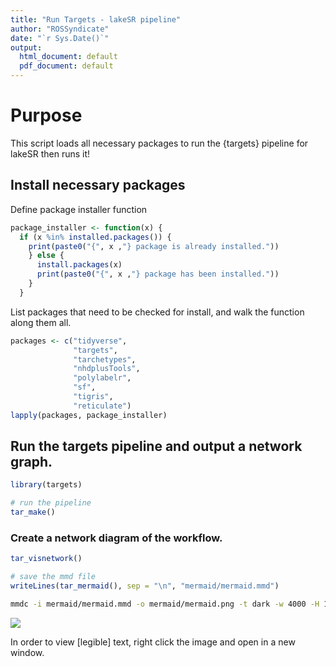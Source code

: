 ```yaml
---
title: "Run Targets - lakeSR pipeline"
author: "ROSSyndicate"
date: "`r Sys.Date()`"
output:
  html_document: default
  pdf_document: default
---
```


# Purpose

This script loads all necessary packages to run the {targets} pipeline for 
lakeSR then runs it! 

## Install necessary packages

Define package installer function

```r
package_installer <- function(x) {
  if (x %in% installed.packages()) {
    print(paste0("{", x ,"} package is already installed."))
    } else {
      install.packages(x)
      print(paste0("{", x ,"} package has been installed."))
    }
  }
```

List packages that need to be checked for install, and walk the function along them all.

```r
packages <- c("tidyverse",
              "targets",
              "tarchetypes",
              "nhdplusTools",
              "polylabelr",
              "sf",
              "tigris",
              "reticulate")
lapply(packages, package_installer)
```

## Run the targets pipeline and output a network graph.

```r
library(targets)

# run the pipeline
tar_make()

```

### Create a network diagram of the workflow.

```r
tar_visnetwork()
```

```r
# save the mmd file
writeLines(tar_mermaid(), sep = "\n", "mermaid/mermaid.mmd")
```

```zsh
mmdc -i mermaid/mermaid.mmd -o mermaid/mermaid.png -t dark -w 4000 -H 1000
```

![](mermaid/mermaid.png)

In order to view [legible] text, right click the image and open in a new window.
